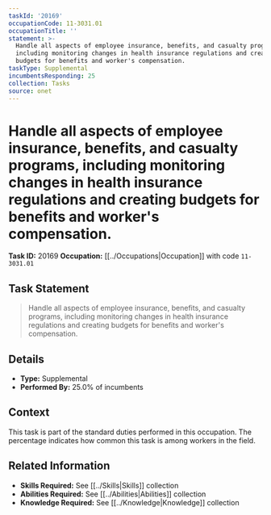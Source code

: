 ```yaml
---
taskId: '20169'
occupationCode: 11-3031.01
occupationTitle: ''
statement: >-
  Handle all aspects of employee insurance, benefits, and casualty programs,
  including monitoring changes in health insurance regulations and creating
  budgets for benefits and worker's compensation.
taskType: Supplemental
incumbentsResponding: 25
collection: Tasks
source: onet
---
```

# Handle all aspects of employee insurance, benefits, and casualty programs, including monitoring changes in health insurance regulations and creating budgets for benefits and worker's compensation.

**Task ID:** 20169
**Occupation:** [[../Occupations|Occupation]] with code `11-3031.01`

## Task Statement

> Handle all aspects of employee insurance, benefits, and casualty programs, including monitoring changes in health insurance regulations and creating budgets for benefits and worker's compensation.

## Details

- **Type:** Supplemental
- **Performed By:** 25.0% of incumbents

## Context

This task is part of the standard duties performed in this occupation. The percentage indicates how common this task is among workers in the field.

## Related Information

- **Skills Required:** See [[../Skills|Skills]] collection
- **Abilities Required:** See [[../Abilities|Abilities]] collection
- **Knowledge Required:** See [[../Knowledge|Knowledge]] collection
